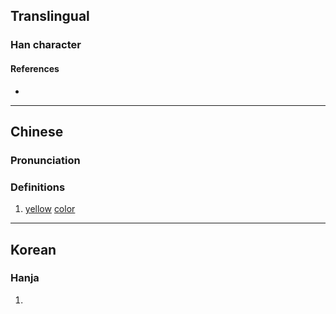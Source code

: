 {{character info}}
==Translingual==

===Han character===
{{Han char|rn=86|rad=火|as=10|sn=14|four=96886|canj=FRBC|ids=⿰火員}}

====References====
* {{Han ref|kx=0679.090|dkj=19293|dj=1090.310|hdz=32223.070|uh=7189|ud=29065|bh=E2BC|bd=58044}}

----

==Chinese==
{{zh-forms}}

===Pronunciation===
{{zh-pron
|m=yún
|c=jyun4
|mc=
|oc=
|ma=
|cat=a
}}

===Definitions===
{{zh-hanzi}}

# [[yellow]] [[color]]

----

==Korean==

===Hanja===
{{ko-hanja|hangeul=운|eumhun=|rv=un|mr=un|y=wun}}

# {{rfdef|ko|sort=火10}}